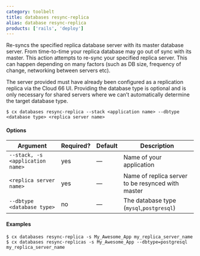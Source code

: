 ```yaml
---
category: toolbelt
title: databases resync-replica
alias: database resync-replica
products: ['rails', 'deploy']
---
```


Re-syncs the specified replica database server with its master database server. From time-to-time your replica database may go out of sync with its master. This action attempts to re-sync your specified replica server. This can happen depending on many factors (such as DB size, frequency of change, networking between servers etc).

The server provided must have already been configured as a replication replica via the Cloud 66 UI. Providing the database type is optional and is only necessary for shared servers where we can’t automatically determine the target database type.

```shell
$ cx databases resync-replica --stack <application name> --dbtype <database type> <replica server name>
```

#### Options

| Argument | Required? | Default | Description |
|  ---  |  ---  |  ---  |  ---  |
| `--stack, -s <application name>` | yes | — | Name of your application |
| `<replica server name>` | yes | — | Name of replica server to be resynced with master |
| `--dbtype <database type>` | no | — | The database type (`mysql`,`postgresql`) |

#### Examples

```shell
$ cx databases resync-replica -s My_Awesome_App my_replica_server_name
$ cx databases resync-replicas -s My_Awesome_App --dbtype=postgresql my_replica_server_name
```

